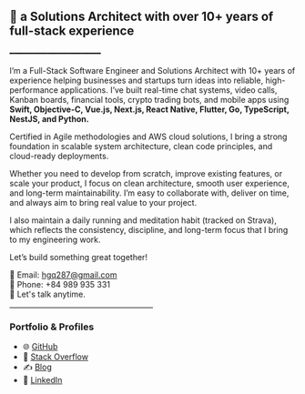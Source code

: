 ## 🎯 a Solutions Architect with over 10+ years of full-stack experience
━━━━━━━━━━━━━━━━━━━

I’m a Full-Stack Software Engineer and Solutions Architect with 10+ years of experience helping businesses and startups turn ideas into reliable, high-performance applications. I’ve built real-time chat systems, video calls, Kanban boards, financial tools, crypto trading bots, and mobile apps using **Swift, Objective-C, Vue.js, Next.js, React Native, Flutter, Go, TypeScript, NestJS, and Python.**

Certified in Agile methodologies and AWS cloud solutions, I bring a strong foundation in scalable system architecture, clean code principles, and cloud-ready deployments.

Whether you need to develop from scratch, improve existing features, or scale your product, I focus on clean architecture, smooth user experience, and long-term maintainability. I’m easy to collaborate with, deliver on time, and always aim to bring real value to your project.

I also maintain a daily running and meditation habit (tracked on Strava), which reflects the consistency, discipline, and long-term focus that I bring to my engineering work.

Let’s build something great together!

📧 Email: hgq287@gmail.com  
📱 Phone: +84 989 935 331  
💬 Let's talk anytime.

<hr style="border: none; border-top: 1px solid #e0e0e0; width: 50%; margin: 0;" />

### Portfolio & Profiles

- 🌐 [GitHub](https://github.com/hgq287)
- 💬 [Stack Overflow](https://stackoverflow.com/users/12345813/hgq287)
- ✍️ [Blog](https://medium.com/@hgq287)
- 🔗 [LinkedIn](https://www.linkedin.com/in/hgq287)
